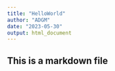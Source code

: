 ```yaml
---
title: "HelloWorld"
author: "ADGM"
date: "2023-05-30"
output: html_document
---
```


## This is a markdown file